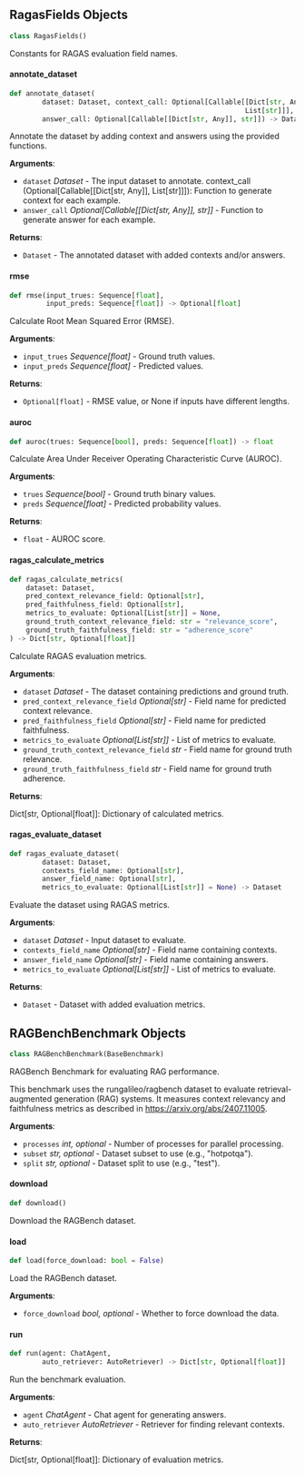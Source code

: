 <a id="camel.benchmarks.ragbench"></a>

<a id="camel.benchmarks.ragbench.RagasFields"></a>

## RagasFields Objects

```python
class RagasFields()
```

Constants for RAGAS evaluation field names.

<a id="camel.benchmarks.ragbench.annotate_dataset"></a>

#### annotate\_dataset

```python
def annotate_dataset(
        dataset: Dataset, context_call: Optional[Callable[[Dict[str, Any]],
                                                          List[str]]],
        answer_call: Optional[Callable[[Dict[str, Any]], str]]) -> Dataset
```

Annotate the dataset by adding context and answers using the provided
functions.

**Arguments**:

- `dataset` _Dataset_ - The input dataset to annotate.
  context_call (Optional[Callable[[Dict[str, Any]], List[str]]]):
  Function to generate context for each example.
- `answer_call` _Optional[Callable[[Dict[str, Any]], str]]_ - Function to
  generate answer for each example.
  

**Returns**:

- `Dataset` - The annotated dataset with added contexts and/or answers.

<a id="camel.benchmarks.ragbench.rmse"></a>

#### rmse

```python
def rmse(input_trues: Sequence[float],
         input_preds: Sequence[float]) -> Optional[float]
```

Calculate Root Mean Squared Error (RMSE).

**Arguments**:

- `input_trues` _Sequence[float]_ - Ground truth values.
- `input_preds` _Sequence[float]_ - Predicted values.
  

**Returns**:

- `Optional[float]` - RMSE value, or None if inputs have different lengths.

<a id="camel.benchmarks.ragbench.auroc"></a>

#### auroc

```python
def auroc(trues: Sequence[bool], preds: Sequence[float]) -> float
```

Calculate Area Under Receiver Operating Characteristic Curve (AUROC).

**Arguments**:

- `trues` _Sequence[bool]_ - Ground truth binary values.
- `preds` _Sequence[float]_ - Predicted probability values.
  

**Returns**:

- `float` - AUROC score.

<a id="camel.benchmarks.ragbench.ragas_calculate_metrics"></a>

#### ragas\_calculate\_metrics

```python
def ragas_calculate_metrics(
    dataset: Dataset,
    pred_context_relevance_field: Optional[str],
    pred_faithfulness_field: Optional[str],
    metrics_to_evaluate: Optional[List[str]] = None,
    ground_truth_context_relevance_field: str = "relevance_score",
    ground_truth_faithfulness_field: str = "adherence_score"
) -> Dict[str, Optional[float]]
```

Calculate RAGAS evaluation metrics.

**Arguments**:

- `dataset` _Dataset_ - The dataset containing predictions and ground truth.
- `pred_context_relevance_field` _Optional[str]_ - Field name for predicted
  context relevance.
- `pred_faithfulness_field` _Optional[str]_ - Field name for predicted
  faithfulness.
- `metrics_to_evaluate` _Optional[List[str]]_ - List of metrics to evaluate.
- `ground_truth_context_relevance_field` _str_ - Field name for ground truth
  relevance.
- `ground_truth_faithfulness_field` _str_ - Field name for ground truth
  adherence.
  

**Returns**:

  Dict[str, Optional[float]]: Dictionary of calculated metrics.

<a id="camel.benchmarks.ragbench.ragas_evaluate_dataset"></a>

#### ragas\_evaluate\_dataset

```python
def ragas_evaluate_dataset(
        dataset: Dataset,
        contexts_field_name: Optional[str],
        answer_field_name: Optional[str],
        metrics_to_evaluate: Optional[List[str]] = None) -> Dataset
```

Evaluate the dataset using RAGAS metrics.

**Arguments**:

- `dataset` _Dataset_ - Input dataset to evaluate.
- `contexts_field_name` _Optional[str]_ - Field name containing contexts.
- `answer_field_name` _Optional[str]_ - Field name containing answers.
- `metrics_to_evaluate` _Optional[List[str]]_ - List of metrics to evaluate.
  

**Returns**:

- `Dataset` - Dataset with added evaluation metrics.

<a id="camel.benchmarks.ragbench.RAGBenchBenchmark"></a>

## RAGBenchBenchmark Objects

```python
class RAGBenchBenchmark(BaseBenchmark)
```

RAGBench Benchmark for evaluating RAG performance.

This benchmark uses the rungalileo/ragbench dataset to evaluate
retrieval-augmented generation (RAG) systems. It measures context
relevancy and faithfulness metrics as described in
https://arxiv.org/abs/2407.11005.

**Arguments**:

- `processes` _int, optional_ - Number of processes for parallel processing.
- `subset` _str, optional_ - Dataset subset to use (e.g., "hotpotqa").
- `split` _str, optional_ - Dataset split to use (e.g., "test").

<a id="camel.benchmarks.ragbench.RAGBenchBenchmark.download"></a>

#### download

```python
def download()
```

Download the RAGBench dataset.

<a id="camel.benchmarks.ragbench.RAGBenchBenchmark.load"></a>

#### load

```python
def load(force_download: bool = False)
```

Load the RAGBench dataset.

**Arguments**:

- `force_download` _bool, optional_ - Whether to force download the
  data.

<a id="camel.benchmarks.ragbench.RAGBenchBenchmark.run"></a>

#### run

```python
def run(agent: ChatAgent,
        auto_retriever: AutoRetriever) -> Dict[str, Optional[float]]
```

Run the benchmark evaluation.

**Arguments**:

- `agent` _ChatAgent_ - Chat agent for generating answers.
- `auto_retriever` _AutoRetriever_ - Retriever for finding relevant
  contexts.
  

**Returns**:

  Dict[str, Optional[float]]: Dictionary of evaluation metrics.

